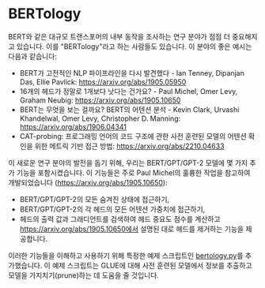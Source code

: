 <!--Copyright 2020 The HuggingFace Team. All rights reserved.

Licensed under the Apache License, Version 2.0 (the "License"); you may not use this file except in compliance with
the License. You may obtain a copy of the License at

http://www.apache.org/licenses/LICENSE-2.0

Unless required by applicable law or agreed to in writing, software distributed under the License is distributed on
an "AS IS" BASIS, WITHOUT WARRANTIES OR CONDITIONS OF ANY KIND, either express or implied. See the License for the
specific language governing permissions and limitations under the License.
-->

# BERTology

BERT와 같은 대규모 트랜스포머의 내부 동작을 조사하는 연구 분야가 점점 더 중요해지고 있습니다. 이를 "BERTology"라고 하는 사람들도 있습니다. 이 분야의 좋은 예시는 다음과 같습니다:


- BERT가 고전적인 NLP 파이프라인을 다시 발견했다 - Ian Tenney, Dipanjan Das, Ellie Pavlick:
  https://arxiv.org/abs/1905.05950
- 16개의 헤드가 정말로 1개보다 낫다는 건가요? - Paul Michel, Omer Levy, Graham Neubig:
  https://arxiv.org/abs/1905.10650
- BERT는 무엇을 보는 걸까요? BERT의 어텐션 분석 - Kevin Clark, Urvashi Khandelwal, Omer Levy, Christopher D. Manning:
  https://arxiv.org/abs/1906.04341
- CAT-probing: 프로그래밍 언어의 코드 구조에 관한 사전 훈련된 모델의 어텐션 확인을 위한 메트릭 기반 접근 방법:
  https://arxiv.org/abs/2210.04633

이 새로운 연구 분야의 발전을 돕기 위해, 우리는 BERT/GPT/GPT-2 모델에 몇 가지 추가 기능을 포함시켰습니다. 이 기능들은 주로 Paul Michel의 훌륭한 작업을 참고하여 개발되었습니다
(https://arxiv.org/abs/1905.10650):


- BERT/GPT/GPT-2의 모든 숨겨진 상태에 접근하기,
- BERT/GPT/GPT-2의 각 헤드의 모든 어텐션 가중치에 접근하기,
- 헤드의 출력 값과 그래디언트를 검색하여 헤드 중요도 점수를 계산하고 https://arxiv.org/abs/1905.10650에서 설명된 대로 헤드를 제거하는 기능을 제공합니다.

이러한 기능들을 이해하고 사용하기 위해 특정한 예제 스크립트인 [bertology.py](https://github.com/huggingface/transformers/tree/main/examples/research_projects/bertology/run_bertology.py)를 추가했습니다. 이 예제 스크립트는 GLUE에 대해 사전 훈련된 모델에서 정보를 추출하고 모델을 가지치기(prune)하는 데 도움을 줄 것입니다.
